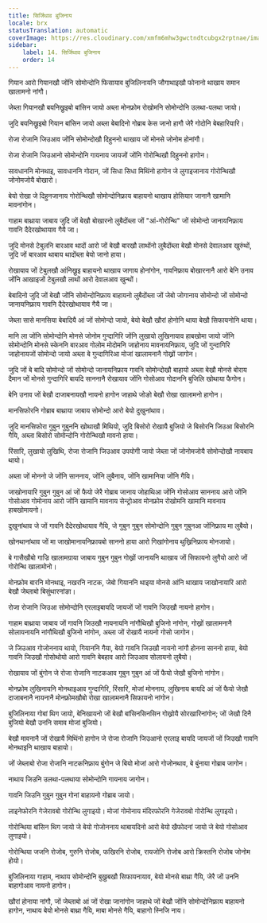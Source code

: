 ```yaml
---
title: सिर्जिथाव बुजिनाय
locale: brx
statusTranslation: automatic
coverImage: https://res.cloudinary.com/xmfm6mhw3gwctndtcubgx2rptnae/image/upload/v1741354419/small_cover_la_gran_rebelion_28716e29d2.webp
sidebar:
    label: 14. सिर्जिथाव बुजिनाय
    order: 14
---
```

गियान आरो गियानखौ जोंनि सोमोन्दोनि फिसायाव बुजिलिनायनि जौगाथाइखौ फोनानो थाखाय समान खालामनो नांगौ।

जेब्ला गियानखौ बयनिख्रुइबो बांसिन जायो अब्ला मोनफ्रोम रोखोमनि सोमोन्दोनि उलथा-पलथा जायो।

जुदि बयनिख्रुइबो गियान बांसिन जायो अब्ला बेबादिनो गोब्राब केस जानो हागौ जेरै गोदोनि बेबहारियारि।

रोजा रोजानि जिउआव जोंनि सोमोन्दोखौ दिहुननो थाखाय जों मोनसे जोनोम होनांगौ।

रोजा रोजानि जिउआनो सोमोन्दोनि गायनाय जायजों जोंनि गोरोन्थिखौ दिहुननो हागोन।

सावधाननि मोनथाइ, सावधाननि गोदान, जों सिधा सिधा मिथिंनो हागोन जे लुगाइजानाय गोरोन्थिखौ जोनोमजोयै बोखारो।

बेयो रोखा जे दिहुनजानाय गोरोन्थिखौ सोमोन्दोनिफ्राय बाहायनो थाखाय होसियार जानानै खामानि मावनांगोन।

गाहाम बाथ्राया जाबाय जुदि जों बेखौ बोखारनो लुबैदोंब्ला जों "आं-गोरोन्थि" जों सोमोन्दो जानायनिफ्राय गावनि दैदेरखोथायाव गैयै जा।

जुदि मोनसे टेबुलनि बारआव थादों आरो जों बेखौ बारखौ लाथोंनो लुबैदोंब्ला बेखौ मोनसे देवालआव खुरुंथों, जुदि जों बारआव थाबाय थादोंब्ला बेयो जानो हाया।

रोखायाव जों टेबुलखौ आंनिख्रुइ बाहायनो थाखाय जागाय होनांगोन, गावनिफ्राय बोखारनानै आरो बेनि उनाव जोंनि आखाइजों टेबुलखौ लाथों आरो देवालआव खुन्थों।

बेबादिनो जुदि जों बेखौ जोंनि सोमोन्दोनिफ्राय बाहायनो लुबैदोंब्ला जों जेबो जोगानाय सोमोन्दो जों सोमोन्दो जानायनिफ्राय गावनि दैदेरखोथायाव गैयै जा।

जेब्ला सासे मानसिया बेबादियै आं जों सोमोन्दो जायो, बेयो बेखौ खौरां होनोनि थाया बेखौ सिफायनोनि थाया।

मानि ला जोंनि सोमोन्दोनि मोनसे जोनोम गुन्दागिरि जोंनि लुखायो लुखिनायाव हाबखोमा जायो जोंनि सोमोन्दोनि मोनसे स्केननि बारआव गोलोम मोदोमनि जाहोनाय मावनायनिफ्राय, जुदि जों गुन्दागिरि जाहोनायजों सोमोन्दो जायो अब्ला बे गुन्दागिरिआ मोजां खालामनानै गोख्रों जागोन।

जुदि जों बे बादि सोमोन्दो जों सोमोन्दो जानायनिफ्राय गावनि सोमोन्दोखौ बाहायो अब्ला बेखौ मोनसे बोराय दैमान जों मोनसे गुन्दागिरि बायदि साननानै रोखायाव जोंनि गोसोआव गोदाननि बुजिलि खोथाया फैगोन।

 बेनि उनाव जों बेखौ दाजाबनायखौ नायनो हागोन जाहाथे जोङो बेखौ रोखा खालामनो हागोन।

मानसिफोरनि गोब्राब बाथ्राया जाबाय सोमोन्दो आरो बेयो दुखुनांथाव।

जुदि मानसिफोरा गुबुन गुबुननि खोथाखौ मिथियो, जुदि बिसोरो रोखायै बुजियो जे बिसोरनि जिउआ बिसोरनि गैयि, अब्ला बिसोरो सोमोन्दोनि गोरोन्थिखौ मावनो हाया।

रिंसारि, लुखायो लुखिथि, रोजा रोजानि जिउआव उपयोगी जायो जेब्ला जों जोनोमजोयै सोमोन्दोखौ नायबाय थायो।

अब्ला जों मोननो जे जोंनि साननाय, जोंनि लुबैनाय, जोंनि खामानिया जोंनि गैयि।

जाखोनायारि गुबुन गुबुन आं जों फैयो जेरै गोब्राब जानाय जोहाथिआ जोंनि गोसोआव साननाय आरो जोंनि गोसोआव गोमोनाय आरो जोंनि खामानि मावनाय सेन्ट्रोआव मोनफ्रोम रोखोमनि खामानि मावनाय हाबखोमायनो।

दुखुनांथाव जे जों गावनि दैदेरखोथायाव गैयि, जे गुबुन गुबुन सोमोन्दोनि गुबुन गुबुनआ जोंनिफ्राय मा लुबैयो।

खोनथानांथाव जों मा जाखोमानायनिफ्रायबो साननो हाया आरो गिखांगोनाय थुख्रिनिफ्राय मोनजायो।

बे गासैखौबो गाज्रि खालामग्राया जाबाय गुबुन गुबुन गोख्रों जानायनि थाखाय जों सिफायनो लुगैयो आरो जों गोरोन्थि खालामोनो।

मोनफ्रोम बारनि मोनथाइ, नखरनि नाटक, जेबो गियाननि थाइया मोनसे आंनि थाखाय जाखोनायारि आरो बेखौ जेब्लाबो बिसुंथारनांङा।

रोजा रोजानि जिउआ सोमोन्दोनि एरलाइबायदि जायजों जों गावनि जिउखौ नायनो हागोन।

गाहाम बाथ्राया जाबाय जों गावनि जिउखौ नायनायनि नांगौथिखौ बुजिनो नांगोन, गोख्रों खालामनानै सोलायनायनि नांगौथिखौ बुजिनो नांगोन, अब्ला जों रोखायै नायनो गोसो जागोन।

जे जिउआव गोजोननाय थायो, गियाननि गैया, बेयो गावनि जिउखौ नायनो नांगौ होनना साननो हाया, बेयो गावनि जिउखौ गोसोथोयो आरो गावनि बेबहाव आरो जिउआव सोलायनो लुबैयो।

रोखायाव जों बुंगोन जे रोजा रोजानि नाटकआव गुबुन गुबुन आं जों फैयो जेखौ बुजिनो नांगोन।

मोनफ्रोम लुखिनायनि मोनथाइआव गुन्दागिरि, रिंसारि, मोजां मोननाय, लुखिनाय बायदि आं जों फैयो जेखौ दाजाबनानै नायनानै मोनफ्रोमखौबो रोखा खालामनानै सिफायनो नांगोन।

बुजिलिनाया गोबां थिग जायो, बेनिखायनो जों बेखौ बांसिनसिनसिन गोख्रोयै सोरखारिनांगोन; जों जेखौ दिनै बुजियो बेखौ उननि समाव मोजां बुजियो।

बेखौ मावनानै जों रोखायै मिथिंनो हागोन जे रोजा रोजानि जिउआनो एरलाइ बायदि जायजों जों जिउखौ गावनि मोनथाइनि थाखाय बाहायो।

जों जेब्लाबो रोजा रोजानि नाटकनिफ्राय बुंगोन जे बियो मोजां आरो गोजोनथाव, बे बुंनाया गोब्राब जागोन।

नाथाय जिउनि उलथा-पलथाया सोमोन्दोनि गायनाय जागोन।

गावनि जिउनि गुबुन गुबुन गोनां बाहायनो गोब्राब जायो।

लाइनेफोरनि गेजेरावबो गोरोन्थि लुगाइयो। मोजां गोमोनाय मंदिरफोरनि गेजेरावबो गोरोन्थि लुगाइयो।

गोरोन्थिया बांसिन थिग जायो जे बेयो गोजोननाय थाबायदिनो आरो बेयो खैफोदनां जायो जे बेयो गोसोआव लुगाइयो।

गोरोन्थिया जजनि रोजोब, गुरुनि रोजोब, फखिरनि रोजोब, रायजोनि रोजोब आरो क्रिस्तनि रोजोब जोनोम होयो।

बुजिलिनाया गाहाम, नाथाय सोमोन्दोनि बुख्रुबखौ सिफायनायाव, बेयो मोनसे बाथ्रा गैयि, जेरै जों उननि बाहागोआव नायनो हागोन।

खौरां होनाया नांगौ, जों जेब्लाबो आं जों रोखा जानांगोन जाहाथे जों बेखौ जोंनि सोमोन्दोनिफ्राय बाहायनो हागोन, नाथाय बेयो मोनसे बाथ्रा गैयि, माबा मोनसे गैयि, बाहागो स्निजि नाय।

